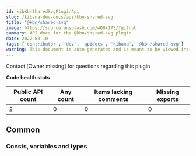 ```yaml
---
id: kibKbnSharedSvgPluginApi
slug: /kibana-dev-docs/api/kbn-shared-svg
title: "@kbn/shared-svg"
image: https://source.unsplash.com/400x175/?github
summary: API docs for the @kbn/shared-svg plugin
date: 2022-08-10
tags: ['contributor', 'dev', 'apidocs', 'kibana', '@kbn/shared-svg']
warning: This document is auto-generated and is meant to be viewed inside our experimental, new docs system. Reach out in #docs-engineering for more info.
---
```




Contact [Owner missing] for questions regarding this plugin.

**Code health stats**

| Public API count  | Any count | Items lacking comments | Missing exports |
|-------------------|-----------|------------------------|-----------------|
| 2 | 0 | 0 | 0 |

## Common

### Consts, variables and types
<DocDefinitionList data={kbnSharedSvgObj.common.misc}/>

